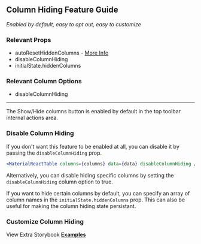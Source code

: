 
<Head>
  <title>Material React Table - Column Hiding Feature Guide</title>
</Head>

## Column Hiding Feature Guide

_Enabled by default, easy to opt out, easy to customize_

### Relevant Props

- autoResetHiddenColumns - [More Info](https://react-table.tanstack.com/docs/api/useTable#table-options)
- disableColumnHiding
- initialState.hiddenColumns

### Relevant Column Options

- disableColumnHiding

---

The Show/Hide columns button is enabled by default in the top toolbar internal actions area.

### Disable Column Hiding

If you don't want this feature to be enabled at all, you can disable it by passing the `disableColumnHiding` prop.

```jsx
<MaterialReactTable columns={columns} data={data} disableColumnHiding />
```

Alternatively, you can disable hiding specific columns by setting the `disableColumnHiding` column option to true.

If you want to hide certain columns by default, you can specify an array of column names in the `initialState.hiddenColumns` prop. This can also be useful for making the column hiding state persistant.

<Example />

### Customize Column Hiding

View Extra Storybook **[Examples](https://www.material-react-table.dev/?path=/story/features-column-hiding-examples--column-hiding-with-header-groups)**
